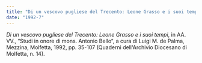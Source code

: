 ```yaml
---
title: "Di un vescovo pugliese del Trecento: Leone Grasso e i suoi tempi"
date: "1992-7"
---
```


_Di un vescovo pugliese del Trecento: Leone Grasso e i suoi tempi_, in AA. VV., “Studi in onore di mons. Antonio Bello“, a cura di Luigi M. de Palma, Mezzina, Molfetta, 1992, pp. 35-107 (Quaderni dell'Archivio Diocesano di Molfetta, n. 14).
